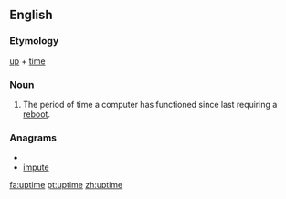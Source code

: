 ==English==

===Etymology===
[[up]] + [[time]]

===Noun===
{{en-noun|-}}

# {{computing}} The period of time a computer has functioned since last requiring a [[reboot]].

===Anagrams===
* {{alphagram|eimptu}}
* [[impute#English|impute]]

[[fa:uptime]]
[[pt:uptime]]
[[zh:uptime]]